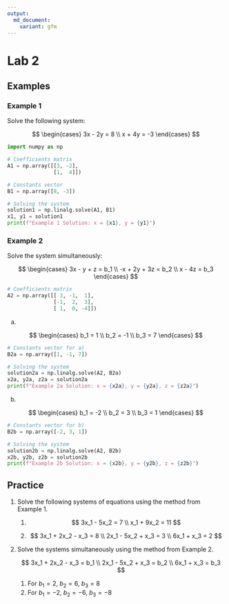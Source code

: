 ```yaml
---
output:
  md_document:
    variant: gfm
---
```


# Lab 2

## Examples

### Example 1

Solve the following system:

$$
\begin{cases}
3x - 2y = 8 \\
x + 4y = -3
\end{cases}
$$

```python
import numpy as np

# Coefficients matrix
A1 = np.array([[3, -2],
               [1,  4]])

# Constants vector
B1 = np.array([8, -3])

# Solving the system
solution1 = np.linalg.solve(A1, B1)
x1, y1 = solution1
print(f"Example 1 Solution: x = {x1}, y = {y1}")
```

### Example 2

Solve the system simultaneously:

$$ \begin{cases}
3x - y + z = b_1 \\
-x + 2y + 3z = b_2 \\
x - 4z = b_3
\end{cases} $$

```python
# Coefficients matrix
A2 = np.array([[ 3, -1,  1],
               [-1,  2,  3],
               [ 1,  0, -4]])
```

a)

$$ \begin{cases}
b_1 = 1 \\
b_2 = -1 \\
b_3 = 7
\end{cases} $$

```python
# Constants vector for a)
B2a = np.array([1, -1, 7])

# Solving the system
solution2a = np.linalg.solve(A2, B2a)
x2a, y2a, z2a = solution2a
print(f"Example 2a Solution: x = {x2a}, y = {y2a}, z = {z2a}")
```

b)

$$ \begin{cases}
b_1 = -2 \\
b_2 = 3 \\
b_3 = 1
\end{cases} $$

```python
# Constants vector for b)
B2b = np.array([-2, 3, 1])

# Solving the system
solution2b = np.linalg.solve(A2, B2b)
x2b, y2b, z2b = solution2b
print(f"Example 2b Solution: x = {x2b}, y = {y2b}, z = {z2b}")
```

## Practice

1. Solve the following systems of equations using the method from Example 1.

   1. $$
      3x_1 - 5x_2 = 7 \\
      x_1 + 9x_2 = 11
      $$

   2. $$
      3x_1 + 2x_2 - x_3 = 8 \\
      2x_1 - 5x_2 + x_3 = 3 \\
      6x_1 + x_3 = 2
      $$

2. Solve the systems simultaneously using the method from Example 2.

   $$
   3x_1 + 2x_2 - x_3 = b_1 \\
   2x_1 - 5x_2 + x_3 = b_2 \\
   6x_1 + x_3 = b_3
   $$

   1. For $b_1 = 2$, $b_2 = 6$, $b_3 = 8$
   2. For $b_1 = -2$, $b_2 = -6$, $b_3 = -8$
